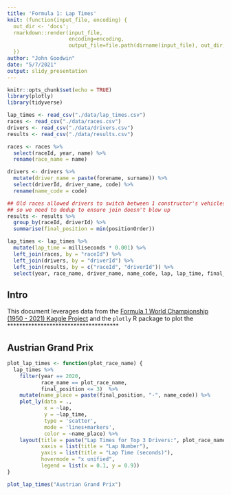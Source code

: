 ---
title: 'Formula 1: Lap Times'
knit: (function(input_file, encoding) {
  out_dir <- 'docs';
  rmarkdown::render(input_file,
                    encoding=encoding, 
                    output_file=file.path(dirname(input_file), out_dir, 'index.html'))
  })
author: "John Goodwin"
date: "5/7/2021"
output: slidy_presentation
---

```{r setup, include=FALSE}
knitr::opts_chunk$set(echo = TRUE)
library(plotly)
library(tidyverse)
```

```{r load_data, include=FALSE}
lap_times <- read_csv("./data/lap_times.csv")
races <- read_csv("./data/races.csv")
drivers <- read_csv("./data/drivers.csv")
results <- read_csv("./data/results.csv")

races <- races %>%
  select(raceId, year, name) %>%
  rename(race_name = name)

drivers <- drivers %>%
  mutate(driver_name = paste(forename, surname)) %>%
  select(driverId, driver_name, code) %>%
  rename(name_code = code)

## Old races allowed drivers to switch between 1 constructor's vehicles in races
## so we need to dedup to ensure join doesn't blow up
results <- results %>%
  group_by(raceId, driverId) %>%
  summarise(final_position = min(positionOrder))

lap_times <- lap_times %>%
  mutate(lap_time = milliseconds * 0.001) %>%
  left_join(races, by = "raceId") %>%
  left_join(drivers, by = "driverId") %>%
  left_join(results, by = c("raceId", "driverId")) %>%
  select(year, race_name, driver_name, name_code, lap, lap_time, final_position)

```

## Intro

This document leverages data from the [Formula 1 World Championship (1950 - 2021) Kaggle Project](https://www.kaggle.com/rohanrao/formula-1-world-championship-1950-2020) and the `plotly` R package to plot the ************************************* 

## Austrian Grand Prix

```{r plot, echo=FALSE}
plot_lap_times <- function(plot_race_name) {
  lap_times %>%
    filter(year == 2020,
           race_name == plot_race_name,
           final_position <= 3)  %>%
    mutate(name_place = paste(final_position, "-", name_code)) %>%
    plot_ly(data = .,
            x = ~lap, 
            y = ~lap_time, 
            type = 'scatter', 
            mode = 'lines+markers',
            color = ~name_place) %>%
    layout(title = paste("Lap Times for Top 3 Drivers:", plot_race_name),
           xaxis = list(title = "Lap Number"),
           yaxis = list(title = "Lap Time (seconds)"),
           hovermode = "x unified",
           legend = list(x = 0.1, y = 0.9))
}

plot_lap_times("Austrian Grand Prix")
```

